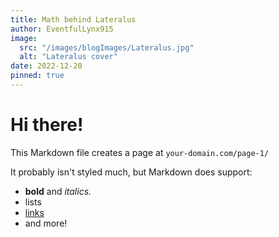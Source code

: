 ```yaml
---
title: Math behind Lateralus
author: EventfulLynx915
image:
  src: "/images/blogImages/Lateralus.jpg"
  alt: "Lateralus cover"
date: 2022-12-20
pinned: true
---
```


# Hi there!

This Markdown file creates a page at `your-domain.com/page-1/`

It probably isn't styled much, but Markdown does support:
- **bold** and _italics._
- lists
- [links](https://astro.build)
- and more!